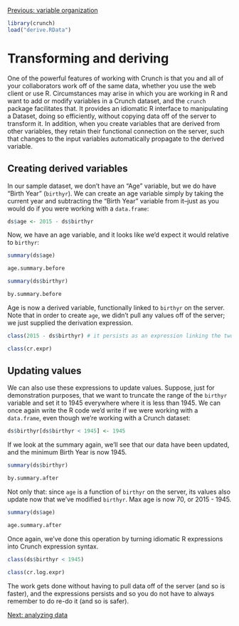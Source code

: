 <!--
%\VignetteEngine{knitr::knitr}
%\VignetteIndexEntry{Manipulating variables and deriving new ones}
-->

[Previous: variable organization](variable-order.html)

```r
library(crunch)
load("derive.RData")
```

# Transforming and deriving
One of the powerful features of working with Crunch is that you and all of your collaborators work off of the same data, whether you use the web client or use R. Circumstances may arise in which you are working in R and want to add or modify variables in a Crunch dataset, and the `crunch` package facilitates that. It provides an idiomatic R interface to manipulating a Dataset, doing so efficiently, without copying data off of the server to transform it. In addition, when you create variables that are derived from other variables, they retain their functional connection on the server, such that changes to the input variables automatically propagate to the derived variable.

## Creating derived variables
In our sample dataset, we don't have an "Age" variable, but we do have "Birth Year" (`birthyr`). We can create an age variable simply by taking the current year and subtracting the "Birth Year" variable from it--just as you would do if you were working with a `data.frame`:

```r
ds$age <- 2015 - ds$birthyr
```

Now, we have an age variable, and it looks like we'd expect it would relative to `birthyr`: 

```r
summary(ds$age)
```
```r
age.summary.before
```
```r
summary(ds$birthyr)
```
```r
by.summary.before
```

Age is now a derived variable, functionally linked to `birthyr` on the server. Note that in order to create `age`, we didn't pull any values off of the server; we just supplied the derivation expression.

```r
class(2015 - ds$birthyr) # it persists as an expression linking the two
```
```r
class(cr.expr)
```

## Updating values
We can also use these expressions to update values. Suppose, just for demonstration purposes, that we want to truncate the range of the `birthyr` variable and set it to 1945 everywhere where it is less than 1945. We can once again write the R code we'd write if we were working with a `data.frame`, even though we're working with a Crunch dataset:

```r
ds$birthyr[ds$birthyr < 1945] <- 1945
```

If we look at the summary again, we'll see that our data have been updated, and the minimum Birth Year is now 1945.

```r
summary(ds$birthyr)
```
```r
by.summary.after
```

Not only that: since `age` is a function of `birthyr` on the server, its values also update now that we've modified `birthyr`. Max age is now 70, or 2015 - 1945.

```r
summary(ds$age)
```
```r
age.summary.after
```

Once again, we've done this operation by turning idiomatic R expressions into Crunch expression syntax.

```r
class(ds$birthyr < 1945)
```
```r
class(cr.log.expr)
```

The work gets done without having to pull data off of the server (and so is faster), and the expressions persists and so you do not have to always remember to do re-do it (and so is safer).

[Next: analyzing data](analyze.html)
